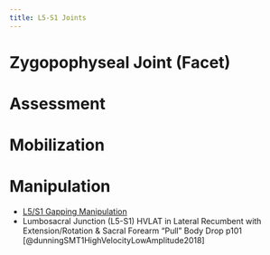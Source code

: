 ```yaml
---
title: L5-S1 Joints
---
```




# Zygopophyseal Joint (Facet)



# Assessment

# Mobilization


# Manipulation

- [L5/S1 Gapping Manipulation]({{< var ref-l5-s1-gapping-technique.path >}})
- Lumbosacral Junction (L5-S1) HVLAT in Lateral Recumbent with Extension/Rotation & Sacral Forearm "Pull" Body Drop p101 [@dunningSMT1HighVelocityLowAmplitude2018]